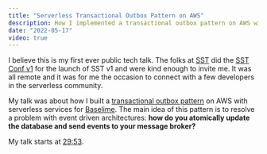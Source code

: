 ```yaml
---
title: "Serverless Transactional Outbox Pattern on AWS"
description: How I implemented a transactional outbox pattern on AWS with serverless services 
date: "2022-05-17"
video: true
---
```



I believe this is my first ever public tech talk. The folks at [SST](https://sst.dev/) did the [SST Conf v1](https://v1conf.sst.dev/) for the launch of SST v1 and were kind enough to invite me. It was all remote and it was for me the occasion to connect with a few developers in the serverless community.

My talk was about how I built a [transactional outbox pattern](https://microservices.io/patterns/data/transactional-outbox.html) on AWS with serverless services for [Baselime](https://baselime.io). The main idea of this pattern is to resolve a problem with event driven architectures: **how do you atomically update the database and send events to your message broker?**

My talk starts at [29:53](https://youtu.be/6FzLjpMYcu8?t=1793).

<BlogYoutubeVideo embed='6FzLjpMYcu8'></BlogYoutubeVideo>
